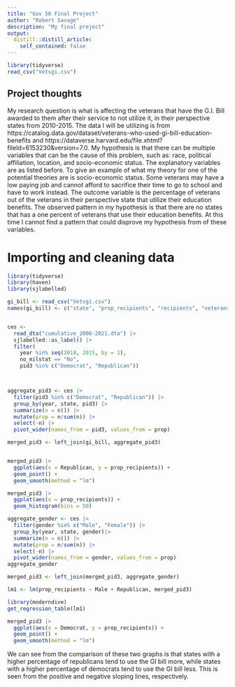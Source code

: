 ```yaml
---
title: "Gov 50 Final Project"
author: "Robert Savage"
description: "My final project"
output:
  distill::distill_article:
    self_contained: false
---
```


```r
library(tidyverse)
read_csv("Vetsgi.csv")
```


## Project thoughts

My research question is what is affecting the veterans that have the G.I. Bill awarded to them after their service to not utilize it, in their perspective states from 2010-2015. The data I will be utilizing is from https://catalog.data.gov/dataset/veterans-who-used-gi-bill-education-benefits and https://dataverse.harvard.edu/file.xhtml?fileId=6153230&version=7.0. My hypothesis is that there can be multiple variables that can be the cause of this problem, such as: race, political affiliation, location, and socio-economic status. The explanatory variables are as listed before. To give an example of what my theory for one of the potential theories are is socio-economic status. Some veterans may have a low paying job and cannot afford to sacrifice their time to go to school and have to work instead. The outcome variable is the percentage of veterans out of the veterans in their perspective state that utilize their education benefits. The observed pattern in my hypothesis is that there are no states that has a one percent of veterans that use their education benefits. At this time I cannot find a pattern that could disprove my hypothesis from of these variables. 


# Importing and cleaning data 
```r
library(tidyverse)
library(haven)
library(sjlabelled)

gi_bill <- read_csv("Vetsgi.csv") 
names(gi_bill) <- c("state", "prop_recipients", "recipients", "veterans", "year")


ces <- 
  read_dta("cumulative_2006-2021.dta") |>
  sjlabelled::as_label() |>
  filter(
    year %in% seq(2010, 2015, by = 1),
    no_milstat == "No",
    pid3 %in% c("Democrat", "Republican"))




```


```r
aggregate_pid3 <- ces |>
  filter(pid3 %in% c("Democrat", "Republican")) |>
  group_by(year, state, pid3) |>
  summarize(n = n()) |>
  mutate(prop = n/sum(n)) |>
  select(-n) |>
  pivot_wider(names_from = pid3, values_from = prop)

merged_pid3 <- left_join(gi_bill, aggregate_pid3)


merged_pid3 |>
  ggplot(aes(x = Republican, y = prop_recipients)) +
  geom_point() +
  geom_smooth(method = "lm")

```
```r
merged_pid3 |>
  ggplot(aes(x = prop_recipients)) +
  geom_histogram(bins = 50) 
```
```r
aggregate_gender <- ces |>
  filter(gender %in% c("Male", "Female")) |>
  group_by(year, state, gender)|>
  summarize(n = n()) |>
  mutate(prop = n/sum(n)) |>
  select(-n) |>
  pivot_wider(names_from = gender, values_from = prop)
aggregate_gender

merged_pid3 <- left_join(merged_pid3, aggregate_gender)

lm1 <- lm(prop_recipients ~ Male + Republican, merged_pid3) 

library(moderndive)
get_regression_table(lm1)

```
```r
merged_pid3 |>
  ggplot(aes(x = Democrat, y = prop_recipients)) +
  geom_point() +
  geom_smooth(method = "lm")
```









We can see from the comparison of these two graphs is that states with a higher percentage of republicans tend to use the GI bill more, while states with a higher percentage of democrats tend to use the GI bill less. This is seen from the positive and negative sloping lines, respectively. 

